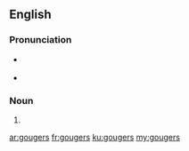 ==English==

===Pronunciation===
* {{a|UK}} {{IPA|/ˈɡaʊd͡ʒ.əz/}}
* {{a|US}} {{IPA|/ˈɡaʊd͡ʒ.ɚz/}}

===Noun===
{{head|en|plural}}

# {{plural of|gouger|lang=en|nocat=1}}

[[ar:gougers]]
[[fr:gougers]]
[[ku:gougers]]
[[my:gougers]]